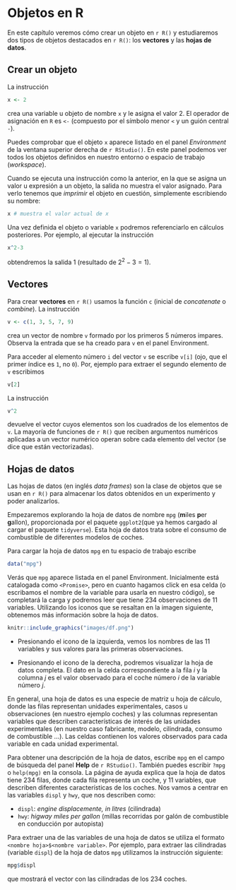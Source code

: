 # Objetos en R {#objects}

En este capítulo veremos cómo crear un objeto en `r R()` y estudiaremos dos tipos de objetos destacados en `r R()`: los **vectores** y las **hojas de datos**. 


## Crear un objeto

La instrucción 

```r
x <- 2
```
crea una variable u objeto de nombre `x` y le asigna el valor $2$. 
El operador de asignación en `R` es `<-` (compuesto por el símbolo menor `<` y un guión central `-`).

Puedes comprobar que el objeto `x` aparece listado en el panel *Environment* de la ventana superior derecha de `r RStudio()`. En este panel podemos ver todos los objetos definidos en nuestro entorno o espacio de trabajo (*workspace*).

Cuando se ejecuta una instrucción como la anterior, en la que se asigna un valor u expresión a un objeto, la salida no muestra el valor asignado. Para verlo tenemos que *imprimir* el objeto en cuestión, simplemente escribiendo su nombre: 
```r
x # muestra el valor actual de x
```

Una vez definida el objeto o variable `x` podremos referenciarlo en cálculos posteriores. Por ejemplo, al ejecutar la instrucción

```r
x^2-3
```
obtendremos la salida $1$ (resultado de $2^2-3 = 1$).

## Vectores

Para crear **vectores** en `r R()` usamos la función `c` (inicial de *concatenate* o *combine*). La instrucción 
```r
v <- c(1, 3, 5, 7, 9)
```
crea un vector de nombre `v` formado por los primeros  $5$ números impares. Observa la entrada que se ha creado para `v` en el panel Environment.

Para acceder al elemento número `i` del vector `v` se escribe `v[i]` (ojo, que el primer índice es `1`, no `0`). Por, ejemplo para extraer el segundo elemento de `v` escribimos 
```r
v[2]
```


La instrucción 
```r
v^2
```
devuelve el vector cuyos elementos son los cuadrados de los elementos de `v`. 
La mayoría de funciones de `r R()` que reciben argumentos numéricos  aplicadas a un vector numérico operan sobre cada elemento del vector (se dice que están vectorizadas).

## Hojas de datos

Las hojas de datos (en inglés *data frames*) son la clase de objetos que se usan en `r R()` para almacenar los datos obtenidos en un experimento y poder analizarlos. 


Empezaremos explorando la hoja de datos de nombre `mpg` (**m**iles **p**er **g**allon), proporcionada por el paquete `ggplot2`(que ya hemos cargado al cargar el paquete `tidyverse`). Esta hoja de datos trata sobre el consumo de combustible de diferentes modelos de coches.


Para cargar la hoja de datos `mpg` en tu espacio de trabajo escribe
```r
data("mpg")
```
Verás que `mpg` aparece listada en el panel Environment. Inicialmente está catalogada como `<Promise>`, pero en cuanto hagamos click en esa celda (o escribamos el nombre de la variable para usarla en nuestro código), se completará la carga y podremos leer  que tiene $234$ observaciones de $11$ variables. Utilizando los iconos que se resaltan en la imagen siguiente, obtenemos más  información sobre la hoja de datos.

```r
knitr::include_graphics("images/df.png")
```


* Presionando el icono de la izquierda, vemos los nombres de las 11 variables y sus valores para las primeras observaciones. 

* Presionando el icono de la derecha, podremos visualizar la hoja de datos completa. El dato en la celda correspondiente a la fila $i$ y la columna $j$ es el valor observado para el coche número $i$ de la variable número $j$.  

En general, una hoja de datos es una especie de matriz u hoja de cálculo, donde las filas representan unidades experimentales, casos u observaciones (en nuestro ejemplo coches) y las columnas representan variables que describen características de interés de las unidades experimentales (en nuestro caso fabricante, modelo, cilindrada, consumo de combustible ...). Las celdas contienen los valores observados para cada variable en cada unidad experimental. 

Para obtener una descripción de la hoja de datos, escribe `mpg` en el campo de búsqueda del panel **Help** de `r RStudio()`. También puedes escribir `?mpg` o `help(mpg)` en la consola. La página de ayuda explica que la hoja de datos tiene  $234$ filas, donde cada fila representa un coche, y $11$ variables, que describen diferentes características de los coches. Nos vamos a centrar en las  variables `displ` y `hwy`, que nos describen como:

* `displ`: *engine displacemente, in litres* (cilindrada)
* `hwy`: *higway miles per gallon* (millas recorridas por galón de combustible en conducción por autopista)

Para extraer una de las variables de una hoja de datos se utiliza el formato `<nombre hoja>$<nombre variable>`. Por ejemplo, para extraer las cilindradas (variable `displ`) de la hoja de datos `mpg` utilizamos la instrucción siguiente:
```r
mpg$displ
```
que mostrará el vector con las cilindradas de los $234$ coches.


 

